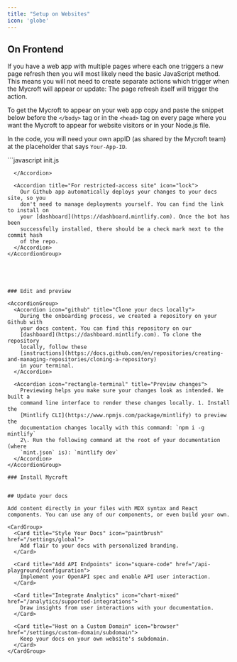 ```yaml
---
title: "Setup on Websites"
icon: 'globe'
---
```


## On Frontend

If you have a web app with multiple pages where each one triggers a new page refresh then you will most likely need the basic JavaScript method. This means you will not need to create separate actions which trigger when the Mycroft will appear or update: The page refresh itself will trigger the action.

To get the Mycroft to appear on your web app copy and paste the snippet below before the `</body>` tag or in the `<head>` tag on every page where you want the Mycroft to appear for website visitors or in your Node.js file.

In the code, you will need your own appID (as shared by the Mycroft team) at the placeholder that says `Your-App-ID`.


<AccordionGroup>
  <Accordion title="Code for open-access site" icon="globe">
    ```javascript init.js
<script>
  const APP_ID = "Your-App-ID" // IMPORTANT: Replace with your App ID

  window.mycroftSettings = {
    api_base: "https://codenet.mycroft.tech",
    app_id: APP_ID,
  };
</script>

<script>
        (function () {
            const w = window, d = document, mc = w.Mycroft;

            if (typeof mc === "function") {
                mc('update', w.mycroftSettings);  // Update settings if already initialized
            } else {
                w.Mycroft = function () { w.Mycroft.q.push(arguments); };  // Queue for API calls
                w.Mycroft.q = [];  // Initialize call queue

                const loadScript = function () {
                    fetch(w.mycroftSettings.api_base + '?appID=' + w.mycroftSettings.app_id)
                        .then(res => res.ok ? res.text() : Promise.reject('Script load failed: ' + res.statusText))
                        .then(code => { let s = d.createElement('script'); s.text = code; d.head.appendChild(s); })
                        .catch(err => console.error(err));
                };

                if (d.readyState === "complete") loadScript();
                else w.addEventListener ? w.addEventListener('load', loadScript) : w.attachEvent('onload', loadScript);
            }
        })();(function(){var w=window;var ic=w.Intercom;if(typeof ic==="function"){ic('update',w.intercomSettings);}else{var d=document;var i=function(){i.c(arguments);};i.q=[];i.c=function(args){i.q.push(args);};w.Intercom=i;var l=function(){var s=d.createElement('script');s.type='text/javascript';s.async=true;s.src='https://widget.intercom.io/widget/ ' + APP_ID;var x=d.getElementsByTagName('script')[0];x.parentNode.insertBefore(s, x);};if(document.readyState==='complete'){l();}else if(w.attachEvent){w.attachEvent('onload',l);}else{w.addEventListener('load',l,false);}}})();


</script>
```
  </Accordion>

  <Accordion title="For restricted-access site" icon="lock">
    Our Github app automatically deploys your changes to your docs site, so you
    don't need to manage deployments yourself. You can find the link to install on
    your [dashboard](https://dashboard.mintlify.com). Once the bot has been
    successfully installed, there should be a check mark next to the commit hash
    of the repo.
  </Accordion>
</AccordionGroup>





### Edit and preview

<AccordionGroup>
  <Accordion icon="github" title="Clone your docs locally">
    During the onboarding process, we created a repository on your Github with
    your docs content. You can find this repository on our
    [dashboard](https://dashboard.mintlify.com). To clone the repository
    locally, follow these
    [instructions](https://docs.github.com/en/repositories/creating-and-managing-repositories/cloning-a-repository)
    in your terminal.
  </Accordion>

  <Accordion icon="rectangle-terminal" title="Preview changes">
    Previewing helps you make sure your changes look as intended. We built a
    command line interface to render these changes locally. 1. Install the
    [Mintlify CLI](https://www.npmjs.com/package/mintlify) to preview the
    documentation changes locally with this command: `npm i -g mintlify`
    2\. Run the following command at the root of your documentation (where
    `mint.json` is): `mintlify dev`
  </Accordion>
</AccordionGroup>

### Install Mycroft


## Update your docs

Add content directly in your files with MDX syntax and React components. You can use any of our components, or even build your own.

<CardGroup>
  <Card title="Style Your Docs" icon="paintbrush" href="/settings/global">
    Add flair to your docs with personalized branding.
  </Card>

  <Card title="Add API Endpoints" icon="square-code" href="/api-playground/configuration">
    Implement your OpenAPI spec and enable API user interaction.
  </Card>

  <Card title="Integrate Analytics" icon="chart-mixed" href="/analytics/supported-integrations">
    Draw insights from user interactions with your documentation.
  </Card>

  <Card title="Host on a Custom Domain" icon="browser" href="/settings/custom-domain/subdomain">
    Keep your docs on your own website's subdomain.
  </Card>
</CardGroup>